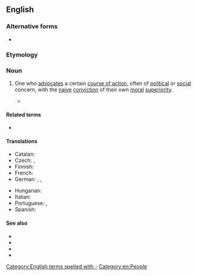 {{also|dogooder}}
==English==

===Alternative forms===
* {{alter|en|dogooder}}

===Etymology===
{{suffix|en|[[do]] [[good]]|er|id2=agent noun}}

===Noun===
{{en-noun}}

# {{lb|en|derogatory}} One who [[advocate]]s a certain [[course of action]], often of [[political]] or [[social]] concern, with the [[naive]] [[conviction]] of their own [[moral]] [[superiority]].
#: {{ux|en|Prohibition in the United States was an unsuccessful attempt by '''do-gooders''' to save people from the dangers of alcohol, whether they wanted to be saved or not.}}
#* {{quote-av|en|year=1979|title={{w|Monty Python's Life of Brian}}|role=Ex-Leper|actor=Michael Palin|passage=I was hopping along, minding my own business. All of a sudden, up he comes, cures me. One minute I'm a leper with a trade, next minute my livelihood's gone. Not so much as a by-your-leave! “You're cured mate.” Bloody '''do-gooder'''.}}

====Related terms====
* {{l|en|do-goodism}}

====Translations====
{{trans-top|one who has a conviction of their own moral superiority}}
* Catalan: {{t+|ca|bonista|m|f}}
* Czech: {{t+|cs|sluníčkář|m}}, {{t+|cs|pravdoláskař}}
* Finnish: {{t+|fi|maailmanparantaja}}
* French: {{t+|fr|bonne âme|f}}
* German: {{t+|de|Gutmensch|m}}, {{t+|de|Weltverbesserer|m}}, {{t|de|Weltverbesserin|m}}
{{trans-mid}}
* Hungarian: {{t|hu|[[jótét]] [[lélek]]}}
* Italian: {{t+|it|buonista|m|f}}
* Portuguese: {{t|pt|cidadão de bem|m}}, {{t+|pt|moralista|m|f}}
* Spanish: {{t|es|buenista|m|f}}
{{trans-bottom}}

====See also====
* {{l|en|bleeding heart}}
* {{l|en|political correctness}}
* {{l|en|social justice warrior}}
* {{l|en|self-righteous}}

[[Category:English terms spelled with -]]
[[Category:en:People]]